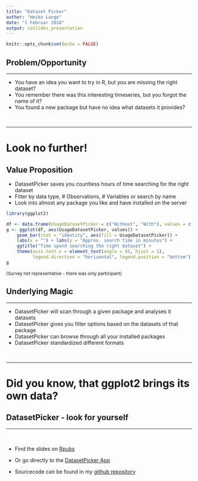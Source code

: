 ```yaml
---
title: "Dataset Picker"
author: "Heiko Lange"
date: "1 Februar 2018"
output: ioslides_presentation
---
```


```r
knitr::opts_chunk$set(echo = FALSE)
```

## Problem/Opportunity
<hr>

* You have an idea you want to try in R, but you are missing the right dataset?
* You remember there was this interesting timeseries, but you forgot the name of it?
* You found a new package but have no idea what datasets it provides?

<br>
<hr>
<h1>Look no further!</h1>

## Value Proposition
<div class="columns-2">

* DatasetPicker saves you countless hours of time searching for the right dataset
* Filter by data type, # Observations, # Variables or search by name
* Look into almost any package you like and have installed on the server

```r
library(ggplot2)

df <- data.frame(UsageDatasetPicker = c("Without", "With"), values = c(10, 1))
g <- ggplot(df, aes(UsageDatasetPicker, values)) +
    geom_bar(stat = "identity", aes(fill = UsageDatasetPicker)) +
    labs(x = "") + labs(y = "Approx. search time in minutes") +
    ggtitle("Time spend searching the right dataset") +
    theme(axis.text.x = element_text(angle = 45, hjust = 1),
          legend.direction = "horizontal", legend.position = "bottom")
g
```
<span style="font-size: 12px;">(Survey not representative - there was only participant)</span>
</div>

## Underlying Magic
<hr>

* DatasetPicker will scan through a given package and analyses it datasets
* DatasetPicker gives you filter options based on the datasets of that package
* DatasetPicker can browse through all your installed packages
* DatasetPicker standardized different formats

<br>
<hr>
<h1>Did you know, that ggplot2 brings its own data?</h1>

## DatasetPicker - look for yourself

<hr>
<br>

* Find the slides on [Rpubs](http://rpubs.com/Loradim/datasetpicker/)

* Or go directly to the [DatasetPicker App](https://loradim.shinyapps.io/datasetpicker/)

* Sourcecode can be found in my [github repository](https://github.com/Loradim/DatasetPicker)
